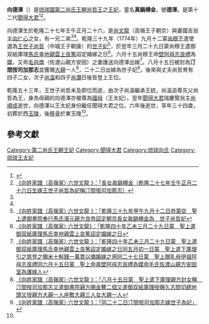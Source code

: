 {{東亞女性歷史人物
|名稱 =向德澤
|身份 =[[按司|按司]]、[[王妃|王妃]]、[[王太妃|王太妃]]、[[祝女|祝女]]
|國家 =[[琉球國|琉球國]]
|時代= [[第二尚氏王朝|第二尚氏王朝]]
|屆數 =
|最高職務 =王太妃、[[聞得大君|聞得大君]]
|前任 = [[尚順成|尚順成]]
|繼任 = [[尚法雲|尚法雲]]
|畫像=
|說明=
|姓=向
|名=
|姓名=
|字=
|封爵 =[[按司|按司]]、[[王妃|王妃]]、[[王太妃|王太妃]]
|位階=
|封地 =[[汀間村|汀間村]]
|湯沐邑 =
|氏族 =[[首里向氏|首里向氏]][[向氏高嶺家|高嶺家]]
|府邸 =
|世系 = 
|初名 =
|童名 =真鍋樽金
|號=德澤
|其他名號=
|出生日期=1762年2月19日
|出生地點=琉球國首里
|婚年=1775年
|逝世日期=1795年3月19日
|逝世地點=琉球國首里
|諡號=
|墓葬=玉陵
|祠廟=
|父親=[[尚文龍|尚文龍]]
|嫡母=
|母親=國吉翁主[[向仁心|向仁心]]
|夫=[[尚哲|尚哲]]
|婚姻名份=世子妃
|夫之父=[[尚穆王|尚穆王]]
|夫之母=[[向淑德|向淑德]]
|同胞兄弟=[[向必達|向必達]]（高嶺親方朝恒，後改名乘為朝庸）<br>[[向必顯|向必顯]]（當間親方）<br>[[向必溫|向必溫]]（高嶺里之子親雲上朝康，後改名[[向必明|向必明]]，改名乘為朝傑）
|子=[[尚法|尚法]]<br>[[尚溫|尚溫]]<br>[[尚洽|尚洽]]<br>[[尚灝|尚灝]]
|女=翁長翁主[[尚溫德|尚溫德]]<br>仲榮真翁主[[尚雲峯|尚雲峯]]
|養子=
|養女=
|繼子=
|繼女=
|其他親屬 =
|經歷 = 乾隆四十年八月為世子妃<br>乾隆五十三年為國母<br>乾隆五十四年為聞得大君
|著作 =
|注釋=}}

'''向德澤'''（{{bd|1762年|2月19日|1795年|3月19日}}）是[[琉球國|琉球國]][[第二尚氏王朝|第二尚氏王朝]][[尚哲王|尚哲王]]之[[王妃|王妃]]，童名'''真鍋樽金'''，號'''德澤'''。是第十二代[[聞得大君|聞得大君]]<ref name="妃：聞得大君加那志">{{Cite web |url=http://dynasty.cc/han/book/book/zssp.html |title=《中山世譜·尚哲王》：「妃：聞得大君加那志，童名眞鍋樽金，號徳澤（向氏高嶺按司朝京女，始稱汀間按司加那志。乾隆二十七年壬午正月二十六日生，乾隆六十年乙卯閏二月二十九日薨。壽三十四，葬於西玉陵，移骨於東玉陵） |accessdate=2011-09-14 |archive-date=2013-12-13 |archive-url=https://web.archive.org/web/20131213104020/http://dynasty.cc/han/book/book/zssp.html |dead-url=no }}</ref><ref name="長女眞鍋樽金">[http://www.tulips.tsukuba.ac.jp/limedio/dlam/B1241188/1/vol05/syuri/371.htm 《向姓家譜（高嶺家）·六世文龍 》：「長女眞鍋樽金（乾隆二十七年壬午正月二十六日生嫁王世子尚哲為妃稱汀間按司加那志）]{{dead link|date=2017年12月 |bot=InternetArchiveBot |fix-attempted=yes }}</ref>。

向德澤生於乾隆二十七年壬午正月二十六，是[[尚文龍|尚文龍]]（高嶺王子朝京）與妻國吉翁主[[向仁心|向仁心]]之女，有一兄二弟<ref name="妃：聞得大君加那志" /><ref name="長女眞鍋樽金" />。乾隆三十九年（1774年）九月十二蒙[[尚穆王|尚穆王]]遣使選為[[王世子|王世子]][[尚哲|尚哲]]（中城王子朝康）的[[世子妃|世子妃]]<ref>[http://www.tulips.tsukuba.ac.jp/limedio/dlam/B1241188/1/vol05/syuri/371.htm 《向姓家譜（高嶺家）·六世文龍 》：「乾隆三十九年甲午九月十二日恭蒙從　聖上遣御書院奉行馬氏濱元親方良恭詔定朝京長女眞鍋樽金為　世子尚哲妃]{{dead link|date=2017年12月 |bot=InternetArchiveBot |fix-attempted=yes }}</ref>，於翌年三月二十九日蒙尚穆王遣御双紙庫理[[幸地良篤|馬氏幸地親雲上良篤]]詔定婚嫁之日<ref>[http://www.tulips.tsukuba.ac.jp/limedio/dlam/B1241188/1/vol05/syuri/371.htm 《向姓家譜（高嶺家）·六世文龍》：「乾隆四十年乙未三月二十九日蒙　聖上遣御双紙庫理馬氏幸地親雲上良篤詔定婚嫁之日]{{dead link|date=2017年12月 |bot=InternetArchiveBot |fix-attempted=yes }}</ref>。六月十五尚穆王命[[壁阿母志良禮|壁阿母志良禮]]為[[媒|媒]]，又命[[毛自煥|毛自煥]]（佐渡山親方安因）之妻護送向德澤出嫁<ref>[http://www.tulips.tsukuba.ac.jp/limedio/dlam/B1241188/1/vol05/syuri/371.htm 《向姓家譜（高嶺家）·六世文龍 》：「乾隆四十年乙未三月二十九日蒙　聖上遣御双紙庫理馬氏幸地親雲上良篤詔定婚嫁之日同五月初一日蒙　聖上遣下庫理引之筑登之賜米十斛銭一萬貫以備婚嫁之用同二十七日蒙　聖上賜乳母伊祖阿母志良禮同六月十五日蒙　聖上命眞壁阿母志良禮為媒命毛氏佐渡山親方安因室為護嫁人]{{dead link|date=2017年12月 |bot=InternetArchiveBot |fix-attempted=yes }}</ref>。八月十五日被封為'''汀間按司加那志'''並獲賜[[大親|大親]]一人<ref>[http://www.tulips.tsukuba.ac.jp/limedio/dlam/B1241188/1/vol05/syuri/371.htm 《向姓家譜（高嶺家）·六世文龍 》：「八月十五日蒙　聖上遣下庫理親方封女稱　汀間按司加那志又遣御書院親方賜金簪二個又遣御双紙庫理授賜久志間切總地頭又授親方大親一人座敷大親三人女大親一人]{{dead link|date=2017年12月 |bot=InternetArchiveBot |fix-attempted=yes }}</ref>，二十二日出嫁為世子妃<ref>[http://www.tulips.tsukuba.ac.jp/limedio/dlam/B1241188/1/vol05/syuri/371.htm 《向姓家譜（高嶺家）·六世文龍 》：「同二十二日汀間按司加那志嫁世子為妃」]{{dead link|date=2017年12月 |bot=InternetArchiveBot |fix-attempted=yes }}</ref>，後來與丈夫尚哲育有四子二女，次子[[尚溫|尚溫]]和四子[[尚灝|尚灝]]日後皆登上王位。

乾隆五十三年，王世子尚哲未及即位而逝，由次子尚溫繼承王統，尚溫追尊先父尚哲為王，身為母親的向德澤亦被尊為[[國母|國母]]（王太妃）。翌年[[聞得大君|聞得大君]]瑞慶覽翁主[[尚順成|尚順成]]逝世，向德澤以王太妃身份繼任聞得大君之位。六年後逝世，享年三十四歲，初葬於西[[玉陵|玉陵]]，後[[拾骨葬|移骨]]於東玉陵<ref name="妃：聞得大君加那志" />。

==參考文獻==
<div class="references-small">
<references></references>
</div>
{{第二尚氏王朝王妃}}
{{聞得大君}}
[[Category:第二尚氏王朝王妃|Category:第二尚氏王朝王妃]]
[[Category:聞得大君|Category:聞得大君]]
[[Category:琉球向氏|Category:琉球向氏]]
[[Category:琉球王太妃|Category:琉球王太妃]]